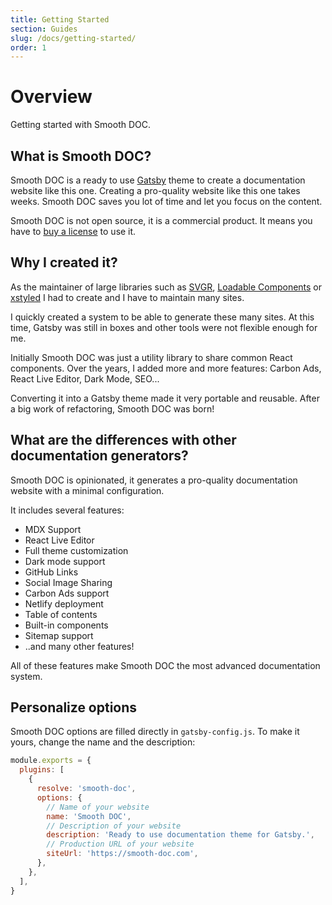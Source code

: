 ```yaml
---
title: Getting Started
section: Guides
slug: /docs/getting-started/
order: 1
---
```



# Overview

Getting started with Smooth DOC.

<carbon-ad />

## What is Smooth DOC?

Smooth DOC is a ready to use [Gatsby](https://gatsbyjs.com/) theme to create a documentation website like this one. Creating a pro-quality website like this one takes weeks. Smooth DOC saves you lot of time and let you focus on the content.

Smooth DOC is not open source, it is a commercial product. It means you have to [buy a license](https://gumroad.com/l/smooth-doc) to use it.

## Why I created it?

As the maintainer of large libraries such as [SVGR](https://react-svgr.com/), [Loadable Components](https://loadable-components.com/) or [xstyled](https://xstyled.dev/) I had to create and I have to maintain many sites.

I quickly created a system to be able to generate these many sites. At this time, Gatsby was still in boxes and other tools were not flexible enough for me.

Initially Smooth DOC was just a utility library to share common React components. Over the years, I added more and more features: Carbon Ads, React Live Editor, Dark Mode, SEO...

Converting it into a Gatsby theme made it very portable and reusable. After a big work of refactoring, Smooth DOC was born!

## What are the differences with other documentation generators?

Smooth DOC is opinionated, it generates a pro-quality documentation website with a minimal configuration.

It includes several features:

- MDX Support
- React Live Editor
- Full theme customization
- Dark mode support
- GitHub Links
- Social Image Sharing
- Carbon Ads support
- Netlify deployment
- Table of contents
- Built-in components
- Sitemap support
- ..and many other features!

All of these features make Smooth DOC the most advanced documentation system.

<GettingStarted />

## Personalize options

Smooth DOC options are filled directly in `gatsby-config.js`. To make it yours, change the name and the description:

```js
module.exports = {
  plugins: [
    {
      resolve: 'smooth-doc',
      options: {
        // Name of your website
        name: 'Smooth DOC',
        // Description of your website
        description: 'Ready to use documentation theme for Gatsby.',
        // Production URL of your website
        siteUrl: 'https://smooth-doc.com',
      },
    },
  ],
}
```
